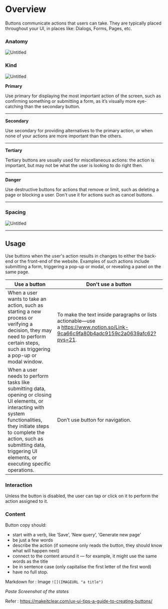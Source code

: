 

<Meta of={ButtonStories} />

# Overview

Buttons communicate actions that users can take. They are typically placed throughout your UI, in places like: Dialogs, Forms, Pages, etc.

### Anatomy

![Untitled](https://s3-us-west-2.amazonaws.com/secure.notion-static.com/0bd55133-8902-4de1-9a30-11ae9aa14fdb/Untitled.png)

### Kind

![Untitled](https://s3-us-west-2.amazonaws.com/secure.notion-static.com/4c3b2f7c-ff56-4dc8-a335-d278d820f099/Untitled.png)

**Primary**

Use primary for displaying the most important action of the screen, such as confirming something or submitting a form, as it’s visually more eye-catching than the secondary button.

---

**Secondary**

Use secondary for providing alternatives to the primary action, or when none of your actions are more important than the others.

---

**Tertiary**

Tertiary buttons are usually used for miscellaneous actions: the action is important, but may not be what the user is looking to do right then.

---

**Danger**

Use destructive buttons for actions that remove or limit, such as deleting a page or blocking a user. Don't use it for actions such as cancel buttons.

---

### Spacing

![Untitled](https://s3-us-west-2.amazonaws.com/secure.notion-static.com/8c382a0d-2057-4208-bf7a-15c4b44032c4/Untitled.png)

---

## Usage

Use buttons when the user's action results in changes to either the back-end or the front-end of the website. Examples of such actions include submitting a form, triggering a pop-up or modal, or revealing a panel on the same page.

| Use a button | Don't use a button |
| --- | --- |
| When a user wants to take an action, such as starting a new process or verifying a decision, they may need to perform certain steps, such as triggering a pop-up or modal window. | To make the text inside paragraphs or lists actionable—use a https://www.notion.so/Link-9ca66c9fa80b4adc9159c2a0639afc62?pvs=21. |
| When a user needs to perform tasks like submitting data, opening or closing UI elements, or interacting with system functionalities, they initiate steps to complete the action, such as submitting data, triggering UI elements, or executing specific operations. | Don’t use button for navigation. |

### **Interaction**

Unless the button is disabled, the user can tap or click on it to perform the action assigned to it.

### Content

Button copy should:

- start with a verb, like ‘Save’, ‘New query’, ‘Generate new page’
- be just a few words
- describe the action (if someone only reads the button, they should know what will happen next)
- connect to the content around it — for example, it might use the same words as the title
- be in sentence case (only capitalise the first letter of the first word)
- have no full stop.

Markdown for : Image `![](IMAGEURL "a title")`

*Paste Screenshot of the states*

Refer : https://makeitclear.com/ux-ui-tips-a-guide-to-creating-buttons/
